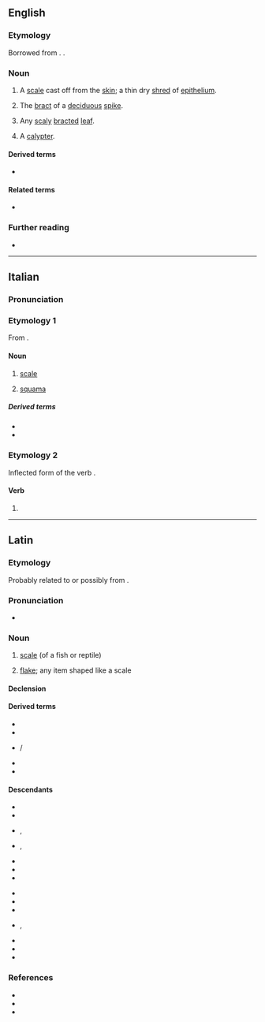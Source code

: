 ==English==

===Etymology===
Borrowed from {{bor|en|la|squāma||scale}}. {{doublet|en|squame}}.

===Noun===
{{en-noun|squamae|s}}

# {{lb|en|medicine}} A [[scale]] cast off from the [[skin]]; a thin dry [[shred]] of [[epithelium]].
# {{lb|en|botany}} The [[bract]] of a [[deciduous]] [[spike]].
# {{lb|en|botany}} Any [[scaly]] [[bracted]] [[leaf]].
# {{lb|en|entomology}} A [[calypter]].

====Derived terms====
* {{l|en|squamation}}

====Related terms====
* {{l|en|squamous}}

===Further reading===
* {{R:OneLook}}

{{Webster 1913}}

----

==Italian==

===Pronunciation===
{{it-pr|squàma}}

===Etymology 1===
From {{inh|it|la|squāma}}.

====Noun====
{{it-noun|f}}

# {{lb|it|zoology}} [[scale]] {{gloss|keratin piece covering the skin of reptiles and fishes}}
#: {{syn|it|scaglia}}
# {{lb|it|skeleton}} [[#English|squama]]

=====Derived terms=====
* {{l|it|squamare}}
* {{l|it|squamoso}}

===Etymology 2===
Inflected form of the verb {{m|it|squamare}}.

====Verb====
{{head|it|verb form}}

# {{inflection of|it|squamare||3|s|pres|indc|;|2|s|impr}}

----

==Latin==

===Etymology===
Probably related to {{m|la|squālus||filthy, foul}} or possibly from {{der|la|ine-pro|*(s)kewH-||to cover}}.

===Pronunciation===
* {{la-IPA|squāma}}

===Noun===
{{la-noun|squāma<1>}}

# [[scale]] (of a fish or reptile)
# {{lb|la|by extension}} [[flake]]; any item shaped like a scale

====Declension====
{{la-ndecl|squāma<1>}}

====Derived terms====
* {{l|la|squāmātus}}
* {{l|la|squāmeus}}
* {{l|la|squāmifer}} / {{l|la|squāmiger}}
* {{l|la|squāmōsus}}
* {{l|la|squāmula}}

====Descendants====
{{top2}}
* {{desc|rup|scamã}}
* {{desc|ast|escama}}
* {{desc|ca|escama}}, {{l|ca|esquama}}
* {{desc|en|squama}}, {{l|en|squame}}
* {{desc|fr|squame}}
* {{desc|gl|escama}}
* {{desc|it|squama}}
{{mid2}}
* {{desc|oc|escauma}}
* {{desc|fro|eschame}}
* {{desc|pt|escama}}
* {{desc|ro|scamă}}, {{l|ro|scvamă}}
* {{desc|scn|scama}}
* {{desc|es|escama}}
* {{desc|vec|sčiàma}}
{{bottom}}

===References===
* {{R:L&S}}
* {{R:Elementary Lewis}}
* {{R:Gaffiot}}